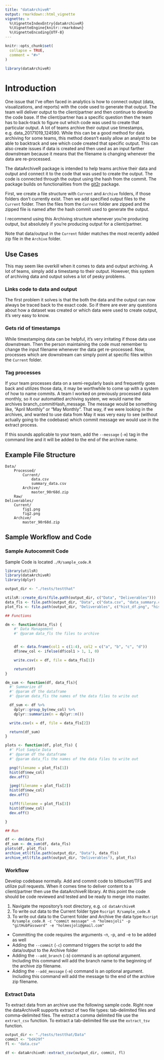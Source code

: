 ```yaml
---
title: "dataArchiveR"
output: rmarkdown::html_vignette
vignette: >
  %\VignetteIndexEntry{dataArchiveR}
  %\VignetteEngine{knitr::rmarkdown}
  %\VignetteEncoding{UTF-8}
---
```


```r
knitr::opts_chunk$set(
  collapse = TRUE,
  comment = "#>"
)
```

```r
library(dataArchiveR)
```

# Introduction

One issue that I've often faced in analytics is how to connect output (data, visualizations, and reports) with the code used to generate that output. The team will deliver output to the client/partner and then continue to develop the code base. If the client/partner has a specific question then the team has to back-track to figure out which code was used to create that particular output. A lot of teams archive their output use timestamps, e.g. data_20171019_124590. While this can be a good method for data archiving for some teams, this method doesn't easily allow an analyst to be able to backtrack and see which code created that specific output. This can also create issues if data is created and then used as an input farther downstream because it means that the filename is changing whenever the data are re-processed.

The dataArchiveR package is intended to help teams archive their data and output and connect it to the code that was used to create the output. The code is connected through the output using the hash from the commit. The package builds on functionalities from the [git2r](https://cran.r-project.org/web/packages/git2r/git2r.pdf) package. 

First, we create a file structure with `Current` and `Archive` folders, if those folders don't currently exist. Then we add specified output files to the `Current` folder. Then the files from the `Current` folder are zipped and the zipped file is named after the hash commit used to generate the output. 

I recommend using this Archiving structure whenever you're producing output, but absolutely if you're producing output for a client/partner. 

Note that data/output in the `Current` folder matches the most recently added zip file in the `Archive` folder. 

## Use Cases

This may seem like overkill when it comes to data and output archiving. A lot of teams, simply add a timestamp to their output. However, this system of archiving data and output solves a lot of pesky problems. 

### Links code to data and output

The first problem it solves is that the both the data and the output can now always be traced back to the exact code. So if there are ever any questions about how a dataset was created or which data were used to create output, it's very easy to know.

### Gets rid of timestamps

While timestamping data can be helpful, it's very irritating if those data use downstream. Then the person maintaining the code must remember to change the input filename whenever the data get re-processed. Now, processes which are downstream can simply point at specific files within the `Current` folder.

### Tag processes

If your team processes data on a semi-regularly basis and frequently goes back and utilizes those data, it may be worthwhile to come up with a system of how to name commits. A team I worked on previously processed data monthly, so it our automatted archiving system, we would name the archives branch_commitHash_message. The message would be something like, "April Monthly" or "May Monthly". That way, if we were looking in the archives, and wanted to use data from May it was very easy to see (without actually going to the codebase) which commit message we would use in the extract process. 

If this sounds applicable to your team, add the `--message` (`-m`) tag in the command line and it will be added to the end of the archive name.


## Example File Structure

```
Data/
    Processed/
        Current/
            data.csv
            summary_data.csv
        Archive/
            master_90r68d.zip
    Raw/
Deliverables/
    Current/
        fig1.png
        fig2.png
    Archive/
        master_90r68d.zip
```

## Sample Workflow and Code

### Sample Autocommit Code

Sample Code is located `./R/sample_code.R`

```r
library(utilsR)
library(dataArchiveR)
library(dplyr)

output_dir <- "./tests/testthat"

utilsR::create_dirs(file.path(output_dir, c("Data", "Deliverables")))
data_fls <- file.path(output_dir, "Data", c("data.csv", "data_summary.csv"))
plot_fls <- file.path(output_dir, "Deliverables", c("hist_df.png", "hist_df.jpg", "hist_df.tiff"))

## Functions

dm <- function(data_fls) {
    #' Data Management
    #' @param data_fls the files to archive


    df <- data.frame(col1 = c(1:4), col2 = c("a", "b", "c", "d"))
    df$new_col <- ifelse(df$col1 > 1, 1, 0)

    write.csv(x = df, file = data_fls[1])

    return(df)
}

dm_sum <- function(df, data_fls){
  #' Summarize df
  #' @param df the dataframe
  #' @param data_fls the names of the data files to write out

  df_sum <- df %>%
    dplyr::group_by(new_col) %>%
    dplyr::summarize(n = dplyr::n())

  write.csv(x = df, file = data_fls[2])

  return(df_sum)
}

plots <- function(df, plot_fls) {
  #' Plot Sample Data
  #' @param df the dataframe
  #' @param data_fls the names of the data files to write out

  png(filename = plot_fls[1])
  hist(df$new_col)
  dev.off()

  jpeg(filename = plot_fls[2])
  hist(df$new_col)
  dev.off()

  tiff(filename = plot_fls[3])
  hist(df$new_col)
  dev.off()

}

## Run

df <- dm(data_fls)
df_sum <- dm_sum(df, data_fls)
plots(df, plot_fls)
archive_etl(file.path(output_dir, "Data"), data_fls)
archive_etl(file.path(output_dir, "Deliverables"), plot_fls)
```

### Workflow

Develop codebase normally. Add and commit code to bitbucket/TFS and utilize pull requests. When it comes time to deliver content to a client/partner then use the dataArchiveR library. At this point the code should be code reviewed and tested and be ready to merge into master.

1. Navigate the repository's root directory, e.g. `cd dataArchiveR`
2. To write out data to the Current folder type `Rscript R/sample_code.R`
3. To write out data to the Current folder and Archive the data type `Rscript R/sample_code.R -c "commit message" -n "holmesjoli" -p "gitHubPassword" -e "holmesjoli@gmail.com"`

* Committing the code requires the arguments -n, -p, and -e to be added as well
* Adding the `--commit` (`-c`) command triggers the script to add the data/output to the Archive folder
* Adding the `--add_branch` (`-b`) command is an optional argument. Including this command will add the branch name to the beginning of the archive zip filename. 
* Adding the `--add_message` (`-m`) command is an optional argument. Including this command will add the message to the end of the archive zip filename. 

### Extract Data

To extract data from an archive use the following sample code. Right now the dataArchiveR supports extract of two file types: tab-delimited files and comma-delimited files. The extract a comma delimited file use the `extract_csv` function. To extract a tab-delimited file use the `extract_tsv` function. 

```r

output_dir <- "./tests/testthat/Data"
commit <- "bd429f"
fl <- "data.csv"

df <- dataArchiveR::extract_csv(output_dir, commit, fl)
```

